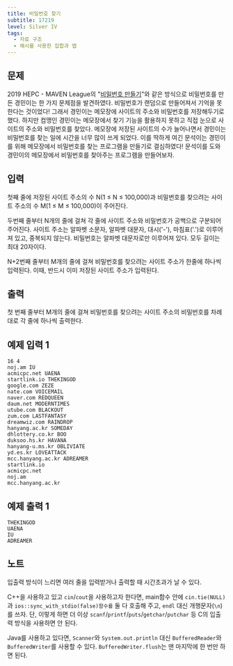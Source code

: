```yaml
---
title: 비밀번호 찾기
subtitle: 17219
level: Silver IV
tags:
  - 자료 구조
  - 해시를 사용한 집합과 맵
---
```


## 문제

2019 HEPC - MAVEN League의 "[비밀번호 만들기](/problem/17218)"와 같은 방식으로 비밀번호를 만든 경민이는 한 가지 문제점을 발견하였다. 비밀번호가 랜덤으로 만들어져서 기억을 못 한다는 것이었다! 그래서 경민이는 메모장에 사이트의 주소와 비밀번호를 저장해두기로 했다. 하지만 컴맹인 경민이는 메모장에서 찾기 기능을 활용하지 못하고 직접 눈으로 사이트의 주소와 비밀번호를 찾았다. 메모장에 저장된 사이트의 수가 늘어나면서 경민이는 비밀번호를 찾는 일에 시간을 너무 많이 쓰게 되었다. 이를 딱하게 여긴 문석이는 경민이를 위해 메모장에서 비밀번호를 찾는 프로그램을 만들기로 결심하였다! 문석이를 도와 경민이의 메모장에서 비밀번호를 찾아주는 프로그램을 만들어보자.

## 입력

첫째 줄에 저장된 사이트 주소의 수 N(1 ≤ N ≤ 100,000)과 비밀번호를 찾으려는 사이트 주소의 수 M(1 ≤ M ≤ 100,000)이 주어진다.

두번째 줄부터 N개의 줄에 걸쳐 각 줄에 사이트 주소와 비밀번호가 공백으로 구분되어 주어진다. 사이트 주소는 알파벳 소문자, 알파벳 대문자, 대시('-'), 마침표('.')로 이루어져 있고, 중복되지 않는다. 비밀번호는 알파벳 대문자로만 이루어져 있다. 모두 길이는 최대 20자이다.

N+2번째 줄부터 M개의 줄에 걸쳐 비밀번호를 찾으려는 사이트 주소가 한줄에 하나씩 입력된다. 이때, 반드시 이미 저장된 사이트 주소가 입력된다.

## 출력

첫 번째 줄부터 M개의 줄에 걸쳐 비밀번호를 찾으려는 사이트 주소의 비밀번호를 차례대로 각 줄에 하나씩 출력한다.

## 예제 입력 1

```
16 4
noj.am IU
acmicpc.net UAENA
startlink.io THEKINGOD
google.com ZEZE
nate.com VOICEMAIL
naver.com REDQUEEN
daum.net MODERNTIMES
utube.com BLACKOUT
zum.com LASTFANTASY
dreamwiz.com RAINDROP
hanyang.ac.kr SOMEDAY
dhlottery.co.kr BOO
duksoo.hs.kr HAVANA
hanyang-u.ms.kr OBLIVIATE
yd.es.kr LOVEATTACK
mcc.hanyang.ac.kr ADREAMER
startlink.io
acmicpc.net
noj.am
mcc.hanyang.ac.kr
```

## 예제 출력 1

```
THEKINGOD
UAENA
IU
ADREAMER
```

## 노트

입출력 방식이 느리면 여러 줄을 입력받거나 출력할 때 시간초과가 날 수 있다.

C++을 사용하고 있고 `cin`/`cout`을 사용하고자 한다면, main함수 안에 `cin.tie(NULL)`과 `ios::sync_with_stdio(false)함수를` 둘 다 호출해 주고, `endl` 대신 개행문자(`\n`)를 쓰자. 단, 이렇게 하면 더 이상 `scanf`/`printf`/`puts`/`getchar`/`putchar` 등 C의 입출력 방식을 사용하면 안 된다.

Java를 사용하고 있다면, `Scanner`와 `System.out.println` 대신 `BufferedReader`와 `BufferedWriter`를 사용할 수 있다. `BufferedWriter.flush`는 맨 마지막에 한 번만 하면 된다.

